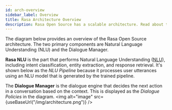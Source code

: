 ```yaml
---
id: arch-overview
sidebar_label: Overview
title: Rasa Architecture Overview
description: Rasa Open Source has a scalable architecture. Read about the key components of the Rasa Open Source architecture.
---
```



The diagram below provides an overview of the Rasa Open Source architecture. The two primary
components are Natural Language Understanding (NLU) and the Dialogue Manager.

**Rasa NLU** is the part that performs Natural Language Understanding ([NLU](#nlu)), including
intent classification, entity extraction, and response retrieval. It's shown below as the *NLU Pipeline* because it processes
user utterances using an NLU model that is generated by the trained pipeline.

The **Dialogue Manager** is the dialogue engine that decides the next action in a conversation based on the
context. This is displayed as the *Dialogue Policies* in the diagram.
<img alt="image" src={useBaseUrl("/img/architecture.png")} />
